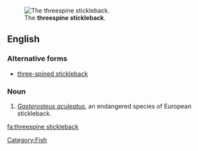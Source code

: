 [[Image:GasterosteusAculeatusMaleHead.JPG|thumb|The '''threespine stickleback'''.]]
==English==
===Alternative forms===
*[[three-spined stickleback]]



===Noun===
{{en-noun|sg=[[three]][[spine]] [[stickleback]]}}
{{wikipedia}}

#''[[Gasterosteus aculeatus]]'', an endangered species of European stickleback.

[[Category:Fish]]

[[fa:threespine stickleback]]